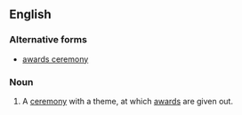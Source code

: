 ==English==

===Alternative forms===
* [[awards ceremony]]

===Noun===
{{en-noun|award ceremonies}}

# A [[ceremony]] with a theme, at which [[award]]s are given out.